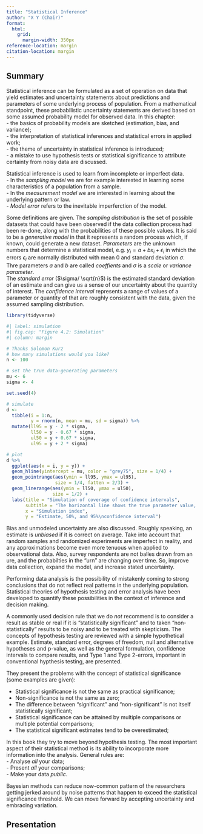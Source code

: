 ```yaml
---
title: "Statistical Inference"
author: "X Y (Chair)"
format:
  html: 
    grid: 
      margin-width: 350px
reference-location: margin
citation-location: margin
---
```


## Summary

Statistical inference can be formulated as a set of operation on data that yield estimates and uncertainty statements about predictions and parameters of some underlying process of population. From a mathematical standpoint, these probabilistic uncertainty statements are derived based on some assumed probability model for observed data. In this chapter:\
- the basics of probability models are sketched (estimation, bias, and variance); \
- the interpretation of statistical inferences and statistical errors in applied work; \
- the theme of uncertainty in statistical inference is introduced; \
- a mistake to use hypothesis tests or statistical significance to attribute certainty from noisy data are discussed.

Statistical inference is used to learn from incomplete or imperfect data.    
- In the *sampling model* we are for example interested in learning some characteristics of a population from a sample.\
- In the *measurement model* we are interested in learning about the underlying pattern or law.\
- *Model error* refers to the inevitable imperferction of the model.\

Some definitions are given. The *sampling distribution* is the set of possible datasets that could have been observed if the data collection process had been re-done, along with the probabilities of these possible values. It is said to be a *generative model* in that it represents a random process which, if known, could generate a new dataset. *Parameters* are the unknown numbers that determine a statistical model, e.g. $y_i=a+bx_i+\epsilon_i$ in which the errors $\epsilon_I$ are normally distributed with mean 0 and standard deviation $\sigma$. Thre parameters $a$ and $b$ are called *coeffients* and $\sigma$ is a *scale* or *variance parameter*.    
The *standard error* ($\sigma/ \sqrt{n}$) is the estimated standard deviation of an estimate and can give us a sense of our uncertainty about the quantity of interest. The *confidence interval* represents a range of values of a parameter or quantity of that are roughly consistent with the data, given the assumed sampling distribution. 

```r

library(tidyverse)

#| label: simulation
#| fig.cap: "Figure 4.2: Simulation"
#| column: margin 

# Thanks Solomon Kurz
# how many simulations would you like?
n <- 100

# set the true data-generating parameters
mu <- 6
sigma <- 4

set.seed(4)

# simulate
d <-
  tibble(i = 1:n,
         y = rnorm(n, mean = mu, sd = sigma)) %>% 
  mutate(ll95 = y - 2 * sigma,
         ll50 = y - 0.67 * sigma,
         ul50 = y + 0.67 * sigma,
         ul95 = y + 2 * sigma) 

# plot
d %>% 
  ggplot(aes(x = i, y = y)) +
  geom_hline(yintercept = mu, color = "grey75", size = 1/4) +
  geom_pointrange(aes(ymin = ll95, ymax = ul95),
                  size = 1/4, fatten = 2/3) +
  geom_linerange(aes(ymin = ll50, ymax = ul50),
                 size = 1/2) +
  labs(title = "Simulation of coverage of confidence intervals",
       subtitle = "The horizontal line shows the true parameter value, and dots and vertical lines show\nestimates and confidence intervals obtained from 100 random simulations from the\nsampling distribution.",
       x = "Simulation index",
       y = "Estimate, 50%, and 95%\nconfidence interval")


```

Bias and unmodeled uncertainty are also discussed. Roughly speaking, an estimate is *unbiased* if it is correct on average. Take into account that random samples and randomized experiments are imperfect in reality, and any approximations become even more tenuous when applied to observational data. Also, survey respondents are not balles drawn from an ure, and the probabilties in the "urn" are changing over time. So, improve data collection, expand the model, and increase stated uncertainty.

Performing data analysis is the possibility of mistakenly coming to strong conclusions that do not reflect real patterns in the underlying population. Statistical theories of hypothesis testing and error analysis have been developed to quantify these possibilities in the context of inference and decision making.

A commonly used decision rule that we do *not* recommend is to consider a result as stable or real if it is "statistically significant" and to taken "non-statistically" results to be noisy and to be treated with skepticism. The concepts of hypothesis testing are reviewed with a simple hypothetical example. Estimate, standard error, degrees of freedom, null and alternative hypotheses and p-value, as well as the general formulation, confidence intervals to compare results, and Type 1 and Type 2-errors, important in conventional hypthesis testing, are presented. 

They present the problems with the concept of statistical significance (some examples are given):

- Statistical significance is not the same as practical significance; \
- Non-significance is not the same as zero; \
- The difference between "significant" and "non-significant" is not itself statistically significant; \
- Statistical significance can be attained by multiple comparisons or multiple potential comparisons; \
- The statistical significant estimates tend to be overestimated; \

In this book they try to move beyond hypothesis testing. The most important aspect of their statistical method is its ability to incorporate more information into the analysis. General rules are:    
- Analyse *all* your data; \
- Present *all* your comparisons; \
- Make your data *public*.

Bayesian methods can reduce now-common pattern of the researchers getting jerked around by noise patterns that happen to exceed the statistical significance threshold. We can move forward by accepting uncertainty and embracing variation.

## Presentation


